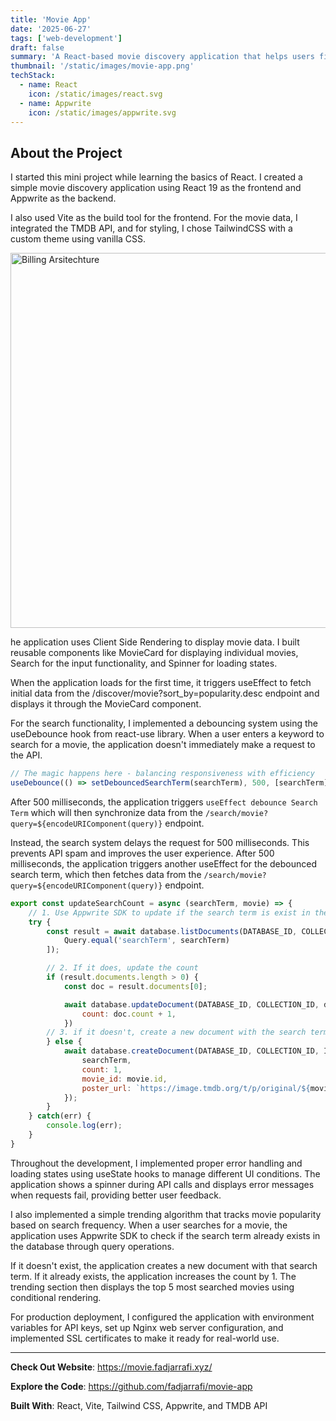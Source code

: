 ```yaml
---
title: 'Movie App'
date: '2025-06-27'
tags: ['web-development']
draft: false
summary: 'A React-based movie discovery application that helps users find movies through intelligent search and trending algorithms. Built with React 19, Vite, and TailwindCSS, the app integrates TMDB API for movie data and uses Appwrite as the backend database.'
thumbnail: '/static/images/movie-app.png'
techStack:
  - name: React
    icon: /static/images/react.svg
  - name: Appwrite
    icon: /static/images/appwrite.svg
---
```


## About the Project

I started this mini project while learning the basics of React. I created a simple movie discovery application using React 19 as the frontend and Appwrite as the backend.

I also used Vite as the build tool for the frontend. For the movie data, I integrated the TMDB API, and for styling, I chose TailwindCSS with a custom theme using vanilla CSS.

<div className="flex justify-center">
  <img src="/static/images/movie-app-preview.png" alt="Billing Arsitechture" width="600" />
</div>

he application uses Client Side Rendering to display movie data. I built reusable components like MovieCard for displaying individual movies, Search for the input functionality, and Spinner for loading states.

When the application loads for the first time, it triggers useEffect to fetch initial data from the /discover/movie?sort_by=popularity.desc endpoint and displays it through the MovieCard component.

For the search functionality, I implemented a debouncing system using the useDebounce hook from react-use library. When a user enters a keyword to search for a movie, the application doesn't immediately make a request to the API.

```js
// The magic happens here - balancing responsiveness with efficiency
useDebounce(() => setDebouncedSearchTerm(searchTerm), 500, [searchTerm]);
```

After 500 milliseconds, the application triggers `useEffect debounce Search Term` which will then synchronize data from the `/search/movie?query=${encodeURIComponent(query)}` endpoint.

Instead, the search system delays the request for 500 milliseconds. This prevents API spam and improves the user experience. After 500 milliseconds, the application triggers another useEffect for the debounced search term, which then fetches data from the `/search/movie?query=${encodeURIComponent(query)}` endpoint.

```js
export const updateSearchCount = async (searchTerm, movie) => {
    // 1. Use Appwrite SDK to update if the search term is exist in the database
    try {
        const result = await database.listDocuments(DATABASE_ID, COLLECTION_ID, [
            Query.equal('searchTerm', searchTerm)
        ]);

        // 2. If it does, update the count
        if (result.documents.length > 0) {
            const doc = result.documents[0];

            await database.updateDocument(DATABASE_ID, COLLECTION_ID, doc.$id, {
                count: doc.count + 1,
            })
        // 3. if it doesn't, create a new document with the search term and count as 1
        } else {
            await database.createDocument(DATABASE_ID, COLLECTION_ID, ID.unique(), {
                searchTerm,
                count: 1,
                movie_id: movie.id,
                poster_url: `https://image.tmdb.org/t/p/original/${movie.poster_path}`,
            });
        }
    } catch(err) {
        console.log(err);
    }
}
```

Throughout the development, I implemented proper error handling and loading states using useState hooks to manage different UI conditions. The application shows a spinner during API calls and displays error messages when requests fail, providing better user feedback.

I also implemented a simple trending algorithm that tracks movie popularity based on search frequency. When a user searches for a movie, the application uses Appwrite SDK to check if the search term already exists in the database through query operations.

If it doesn't exist, the application creates a new document with that search term. If it already exists, the application increases the count by 1. The trending section then displays the top 5 most searched movies using conditional rendering.

For production deployment, I configured the application with environment variables for API keys, set up Nginx web server configuration, and implemented SSL certificates to make it ready for real-world use.

---

**Check Out Website**: https://movie.fadjarrafi.xyz/

**Explore the Code**: https://github.com/fadjarrafi/movie-app

**Built With**: React, Vite, Tailwind CSS, Appwrite, and TMDB API

